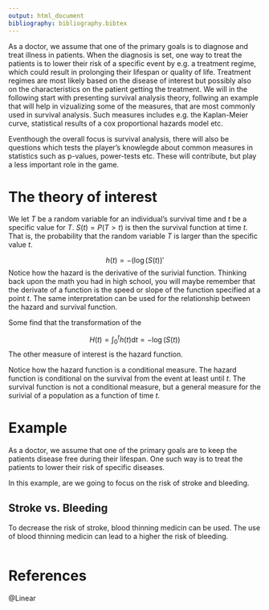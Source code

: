 ```yaml
---
output: html_document
bibliography: bibliography.bibtex
---
```


As a doctor, we assume that one of the primary goals is to diagnose and treat illness in patients. When the diagnosis is set, one way to treat the patients is to lower their risk of a specific event by e.g. a treatment regime, which could result in prolonging their lifespan or quality of life. Treatment regimes are most likely based on the disease of interest but possibly also on the characteristics on the patient getting the treatment. We will in the following start with presenting survival analysis theory, follwing an example that will help in vizualizing some of the measures, that are most commonly used in survival analysis. Such measures includes e.g. the Kaplan-Meier curve, statistical results of a cox proportional hazards model etc. 

Eventhough the overall focus is survival analysis, there will also be questions which tests the player's knowlegde about common measures in statistics such as p-values, power-tests etc. These will contribute, but play a less important role in the game. 

# The theory of interest

We let $T$ be a random variable for an individual's survival time and $t$ be a specific value for $T$.
$S(t)=P(T>t)$ is then the survival function at time $t$. That is, the probability that the random variable $T$ is larger than the specific value $t$. 

$$h(t)=-(\log(S(t))'$$
Notice how the hazard is the derivative of the surivial function. Thinking back upon the math you had in high school, you will maybe remember that the derivate of a function is the speed or slope of the function specified at a point $t$. The same interpretation can be used for the relationship between the hazard and survival function. 

Some find that the transformation of the 

$$H(t)=\int^t_0 h(t) \text{d}t=-\log(S(t))$$
The other measure of interest is the hazard function. 

Notice how the hazard function is a conditional measure. The hazard function is conditional on the survival from the event at least until $t$. The survival function is not a conditional measure, but a general measure for the surivial of a population as a function of time $t$.  

# Example 

As a doctor, we assume that one of the primary goals are to keep the patients disease free during their lifespan. One such way is to treat the patients to lower their risk of specific diseases. 

In this example, are we going to focus on the risk of stroke and bleeding. 

## Stroke vs. Bleeding

To decrease the risk of stroke, blood thinning medicin can be used. The use of blood thinning medicin can lead to a higher the risk of bleeding. 

```r

```

# References

@Linear
